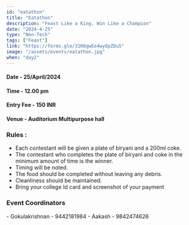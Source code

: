 ```yaml
---
id: "eatathon"
title: "Eatathon"
description: "Feast Like a King. Win Like a Champion"
date: "2024-4-25"
type: "Non-Tech" 
tags: ["Feast"]
link: "https://forms.gle/31R8gwEe4wy8pZDu5"
image: "/assets/events/eatathon.jpg"
when: "day2"
---
```


<h4>Date - 25/April/2024</h4>
<h4>Time - 12.00 pm</h4>
<h4>Entry Fee - 150 INR </h4>
<h4>Venue - Auditorium Multipurpose hall</h4>
<h3>Rules :</h3>

- Each contestant will be given a plate of biryani and a 200ml coke.
- The contestant who completes the plate of biryani and coke in the minimum amount of time is the winner.
- Timing will be noted.
- The food should be completed without leaving any debris.
- Cleanliness should be maintained.
- Bring your college Id card and screenshot of your payment


<h3>Event Coordinators</h3>
- Gokulakrishnan - 9442181984
- Aakash - 9842474626